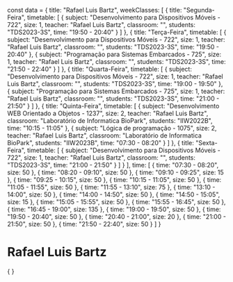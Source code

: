 const data = {
  title: "Rafael Luis Bartz",
  weekClasses: [
    {
      title: "Segunda-Feira",
      timetable: [
        {
          subject: "Desenvolvimento para Dispositivos Móveis - 722",
          size: 1,
          teacher: "Rafael Luis Bartz",
          classroom: "",
          students: "TDS2023-3S",
          time: "19:50 - 20:40"
        }
      ]
    },
    {
      title: "Terça-Feira",
      timetable: [
        {
          subject: "Desenvolvimento para Dispositivos Móveis - 722",
          size: 1,
          teacher: "Rafael Luis Bartz",
          classroom: "",
          students: "TDS2023-3S",
          time: "19:50 - 20:40"
        },
        {
          subject: "Programação para Sistemas Embarcados - 725",
          size: 1,
          teacher: "Rafael Luis Bartz",
          classroom: "",
          students: "TDS2023-3S",
          time: "21:50 - 22:40"
        }
      ]
    },
    {
      title: "Quarta-Feira",
      timetable: [
        {
          subject: "Desenvolvimento para Dispositivos Móveis - 722",
          size: 1,
          teacher: "Rafael Luis Bartz",
          classroom: "",
          students: "TDS2023-3S",
          time: "19:00 - 19:50"
        },
        {
          subject: "Programação para Sistemas Embarcados - 725",
          size: 1,
          teacher: "Rafael Luis Bartz",
          classroom: "",
          students: "TDS2023-3S",
          time: "21:00 - 21:50"
        }
      ]
    },
    {
      title: "Quinta-Feira",
      timetable: [
        {
          subject: "Desenvolvimento WEB Orientado a Objetos - 1237",
          size: 2,
          teacher: "Rafael Luis Bartz",
          classroom: "Laboratório de Informatica BioPark",
          students: "IIW2022B",
          time: "10:15 - 11:05"
        },
        {
          subject: "Lógica de programação - 1075",
          size: 2,
          teacher: "Rafael Luis Bartz",
          classroom: "Laboratório de Informatica BioPark",
          students: "IIW2023B",
          time: "07:30 - 08:20"
        }
      ]
    },
    {
      title: "Sexta-Feira",
      timetable: [
        {
          subject: "Desenvolvimento para Dispositivos Móveis - 722",
          size: 1,
          teacher: "Rafael Luis Bartz",
          classroom: "",
          students: "TDS2023-3S",
          time: "21:00 - 21:50"
        }
      ]
    }
  ],
  time: [
    {
      time: "07:30 - 08:20",
      size: 50
    },
    {
      time: "08:20 - 09:10",
      size: 50
    },
    {
      time: "09:10 - 09:25",
      size: 15
    },
    {
      time: "09:25 - 10:15",
      size: 50
    },
    {
      time: "10:15 - 11:05",
      size: 50
    },
    {
      time: "11:05 - 11:55",
      size: 50
    },
    {
      time: "11:55 - 13:10",
      size: 75
    },
    {
      time: "13:10 - 14:00",
      size: 50
    },
    {
      time: "14:00 - 14:50",
      size: 50
    },
    {
      time: "14:50 - 15:05",
      size: 15
    },
    {
      time: "15:05 - 15:55",
      size: 50
    },
    {
      time: "15:55 - 16:45",
      size: 50
    },
    {
      time: "16:45 - 19:00",
      size: 135
    },
    {
      time: "19:00 - 19:50",
      size: 50
    },
    {
      time: "19:50 - 20:40",
      size: 50
    },
    {
      time: "20:40 - 21:00",
      size: 20
    },
    {
      time: "21:00 - 21:50",
      size: 50
    },
    {
      time: "21:50 - 22:40",
      size: 50
    }
  ]
}

# Rafael Luis Bartz

<div>
    {
        <Grid
            title={data.title} 
            weekClasses={data.weekClasses} 
            time={data.time}
        />
    }
</div>